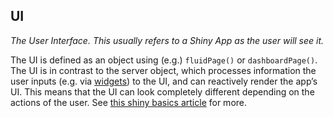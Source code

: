 ## UI

<dfn>The User Interface. This usually refers to a Shiny App as the user will see it.</dfn> 

The UI is defined as an object using (e.g.) `fluidPage()` or `dashboardPage()`. The UI is in contrast to the server object, which processes information the user inputs (e.g. via [widgets](w.html#widget)) to the UI, and can reactively render the app's UI. This means that the UI can look completely different depending on the actions of the user. See [this shiny basics article](https://shiny.rstudio.com/articles/basics.html){target="_blank"} for more.